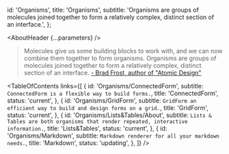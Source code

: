 

  id: 'Organisms',
  title: 'Organisms',
  subtitle:
    'Organisms are groups of molecules joined together to form a relatively complex, distinct section of an interface.',
};

<Meta title="Organisms/About" />

<AboutHeader {...parameters} />

> Molecules give us some building blocks to work with, and we can now combine them together to form organisms.
> Organisms are groups of molecules joined together to form a relatively complex, distinct section of an interface.
> [- Brad Frost, author of "Atomic Design"](https://bradfrost.com/blog/post/atomic-web-design/#organisms)

<TableOfContents
  links={[
    {
      id: 'Organisms/ConnectedForm',
      subtitle: `ConnectedForm is a flexible way to build forms.`,
      title: 'ConnectedForm',
      status: 'current',
    },
    {
      id: 'Organisms/GridForm',
      subtitle: `GridForm an efficient way to build and design forms on a grid.`,
      title: 'GridForm',
      status: 'current',
    },
    {
      id: 'Organisms/Lists&Tables/About',
      subtitle: `Lists & Tables are both organisms that render repeated, interactive information.`,
      title: 'Lists&Tables',
      status: 'current',
    },
    {
      id: 'Organisms/Markdown',
      subtitle: `Markdown renderer for all your markdown needs.`,
      title: 'Markdown',
      status: 'updating',
    },
  ]}
/>
